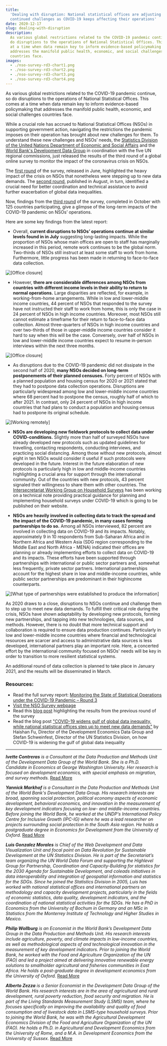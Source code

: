 ```yaml
---
title:
  'Dealing with disruption: National statistical offices are adjusting to
  continued challenges as COVID-19 keeps affecting their operations'
date: 2020-12-17
slug: dealing-with-disruption
description:
  As various global restrictions related to the COVID-19 pandemic continue, so
  do disruptions to the operations of National Statistical Offices. This comes
  at a time when data remain key to inform evidence-based policymaking that
  addresses the manifold public health, economic, and social challenges
  countries face.
images:
  - ./nso-survey-rd3-chart1.png
  - ./nso-survey-rd3-chart2.png
  - ./nso-survey-rd3-chart3.png
  - ./nso-survey-rd3-chart4.png
---
```



As various global restrictions related to the COVID-19 pandemic continue, so do
disruptions to the operations of National Statistical Offices. This comes at a
time when data remain key to inform evidence-based policymaking that addresses
the manifold public health, economic, and social challenges countries face.

While a crucial role has accrued to National Statistical Offices (NSOs) in
supporting government action, navigating the restrictions the pandemic imposes
on their operation has brought about new challenges for them. To understand
these new challenges and NSOs’ needs, the
[Statistics Division of the United Nations Department of Economic and Social Affairs](https://covid-19-response.unstatshub.org/statistical-programmes/covid19-nso-survey/)
and the
[World Bank's Development Data Group](https://www.worldbank.org/en/research/brief/survey-of-national-statistical-offices-nsos-during-covid-19)
in coordination with the five UN regional commissions, just released the results
of the third round of a global online survey to monitor the impact of the
coronavirus crisis on NSOs.

The
[first round](https://blogs.worldbank.org/opendata/covid-19-widens-gulf-global-data-inequality-while-national-statistical-offices-step-up)
of the survey, released in June, highlighted the heavy impact of the crisis on
NSOs that nonetheless were stepping up to new data demands. The
[second round](https://blogs.worldbank.org/opendata/coping-pandemic-crisis-what-do-national-statistical-offices-need-most),
published in August, in turn, identified a crucial need for better coordination
and technical assistance to avoid further exacerbation of global data
inequalities.

Now, findings from the
[third round](http://documents1.worldbank.org/curated/en/833751608029512958/pdf/Monitoring-the-State-of-Statistical-Operations-under-the-COVID-19-Pandemic-Highlights-from-the-Third-Round-of-a-Global-COVID-19-Survey-of-National-Statistical-Offices-NSOs.pdf)
of the survey, completed in October with 125 countries participating, give a
glimpse of the long-term impacts of the COVID-19 pandemic on NSOs’ operations.

Here are some key findings from the latest report:

- Overall, **current disruptions to NSOs’ operations continue at similar levels
  found in in July** suggesting long-lasting impacts. While the proportion of
  NSOs whose main offices are open to staff has marginally increased in this
  period, remote work continues to be the global norm. Two-thirds of NSOs still
  instruct at least some staff to work from home. Furthermore, little progress
  has been made in returning to face-to-face data collection.

<Box mb={3}>
  <Img
    fluid={props.images[0]}
    title="[Office closure]"
    alt="[Office closure]"
  />
</Box>

- However, **there are considerable differences among NSOs from countries with
  different income levels in their ability to return to normal operations.**
  Large disparities are reflected, for example, in working-from-home
  arrangements. While in low and lower-middle income countries, 44 percent of
  NSOs that responded to the survey have not instructed their staff to work from
  home, this is only the case in 24 percent of NSOs in high income countries.
  Moreover, most NSOs still cannot estimate a timeframe for their return to
  face-to-face data collection. Almost three-quarters of NSOs in high income
  countries and over two-thirds of those in upper-middle income countries
  consider it hard to say when this will be the case. Conversely, over half of
  NSOs in low and lower-middle income countries expect to resume in-person
  interviews within the next three months.

<Box mb={3}>
  <Img
    fluid={props.images[1]}
    title="[Office closure]"
    alt="[Office closure]"
  />
</Box>

- As disruptions due to the COVID-19 pandemic did not dissipate in the second
  half of 2020, **many NSOs decided on long-term postponements of their planned
  censuses.** Forty percent of NSOs with a planned population and housing census
  for 2020 or 2021 stated that they had to postpone data collection operations.
  Disruptions are particularly widespread among low and lower-middle income
  countries where 68 percent had to postpone the census, roughly half of which
  to after 2021. In contrast, only 24 percent of NSOs in high income countries
  that had plans to conduct a population and housing census had to postpone its
  original schedule.

<Box mb={3}>
  <Img
    fluid={props.images[2]}
    title="[Working remotely]"
    alt="[Working remotely]"
  />
</Box>

- **NSOs are developing new fieldwork protocols to collect data under
  COVID-conditions.** Slightly more than half of surveyed NSOs have already
  developed new protocols such as updated guidelines for travelling, contacting
  respondents, conducting interviews, and practicing social distancing. Among
  those without new protocols, almost eight in ten NSOs would consider it useful
  if such protocols were developed in the future. Interest in the future
  elaboration of new protocols is particularly high in low and middle-income
  countries highlighting a crucial area for support through the international
  community. Out of the countries with new protocols, 43 percent signaled their
  willingness to share them with other countries. The
  [Intersecretariat Working Group on Household Surveys](https://unstats.un.org/iswghs/task-forces/covid-19-and-household-surveys/)
  has been working on a technical note providing practical guidance for planning
  and implementing household surveys under COVID-19 which is going to be
  published on their website.

- **NSOs are heavily involved in collecting data to track the spread and the
  impact of the COVID-19 pandemic, in many cases forming partnerships to do
  so.** Among all NSOs interviewed, 82 percent are involved in collecting data
  on COVID-19 and its impacts. Notably, approximately 9 in 10 respondents from
  Sub-Saharan Africa and in Northern Africa and Western Asia (SDG region
  corresponding to the Middle East and North Africa - MENA) indicated their
  offices are planning or already implementing efforts to collect data on
  COVID-19 and its impacts. These efforts have been supported through
  partnerships with international or public sector partners and, somewhat less
  frequently, private sector partners. International partnerships account for
  the highest share in low and middle-income countries, while public sector
  partnerships are predominant in their highincome counterparts.

<Box mb={3}>
  <Img
    fluid={props.images[3]}
    title="[What type of partnerships were established to produce the information]"
    alt="[What type of partnerships were established to produce the information]"
  />
</Box>

As 2020 draws to a close, disruptions to NSOs continue and challenge them to
step up to meet new data demands. To fulfill their critical role during the
crisis, NSOs have shown adaptability by developing new protocols, forming new
partnerships, and tapping into new technologies, data sources, and methods.
However, there is no doubt that more technical support and collaboration is
required to ensure data production continues. Particularly in low and
lower-middle income countries where financial and technological resources are
scarcer and access to administrative data sources is less developed,
international partners play an important role. Here, a concerted effort by the
international community focused on NSOs' needs will be key in order to
transition to more resilient statistical systems.

An additional round of data collection is planned to take place in January 2021,
and the results will be disseminated in March.

### Resources:

- Read the full survey report:
  [Monitoring the State of Statistical Operations under the COVID-19 Pandemic – Round 3](https://unstats.un.org/unsd/covid19-response/covid19-nso-survey-report-3.pdf)
- [Visit the NSO Survey webpage](https://covid-19-response.unstatshub.org/statistical-programmes/covid19-nso-survey/)
- Read this
  [blog post](https://covid-19-response.unstatshub.org/statistical-programmes/priority-needs-of-national-statistical-offices/)
  highlighting the results from the previous round of the survey
- Read the blog post
  ["COVID-19 widens gulf of global data inequality, while national statistical offices step up to meet new data demands"](https://covid-19-response.unstatshub.org/statistical-programmes/covid-19-widens-gulf-of-data-inequality/)
  by Haishan Fu, Director of the Development Economics Data Group and Stefan
  Schweinfest, Director of the UN Statistics Division, on how COVID-19 is
  widening the gulf of global data inequality

---

_**Ivette Contreras** is a Consultant at the Data Production and Methods Unit of
the Development Data Group of the World Bank. She is a Ph.D. Candidate in
Economics at George Washington University. Her research is focused on
development economics, with special emphasis on migration, and survey methods._
[Read More](https://blogs.worldbank.org/team/ivette-maria-contreras-gonzalez)

_**Yannick Markhof** is a Consultant in the Data Production and Methods Unit of
the World Bank's Development Data Group. His research interests are broad,
spanning social protection, political economy aspects of economic development,
behavioral economics, and innovation in the measurement of key development
indicators focusing on low- and middle-income countries. Before joining the
World Bank, he worked at the UNDP's International Policy Centre for Inclusive
Growth (IPC-IG) where he was a lead researcher on projects surrounding social
protection in the South Asia region. He holds a postgraduate degree in Economics
for Development from the University of Oxford._
[Read More](https://blogs.worldbank.org/team/yannick-markhof)

_**Luis Gonzalez Morales** is Chief of the Web Development and Data
Visualization Unit and focal point on Data Revolution for Sustainable
Development at the UN Statistics Division. He is part of the Secretariat’s team
organizing the UN World Data Forum and supporting the Highlevel Group for
Partnership, Coordination and Capacity-Building for statistics for the 2030
Agenda for Sustainable Development, and coleads initiatives in data
interoperability and integration of geospatial information and statistics for
the SDGs. Since he joined the Statistics Division in 2005, Luis has worked with
national statistical offices and international partners on methodology and
capacity development projects, particularly in the fields of economic
statistics, data quality, development indicators, and the coordination of
national statistical activities for the SDGs. He has a PhD in Economics from the
University of Bochum in Germany and an MSc in Statistics from the Monterrey
Institute of Technology and Higher Studies in Mexico._

_**Philip Wollburg** is an Economist in the World Bank’s Development Data Group
in the Data Production and Methods Unit. His research interests include
agriculture, poverty, and climate impacts in low-income countries, as well as
methodological aspects of and technological innovation in the measurement of key
development indicators. Prior to joining the World Bank, he worked with the Food
and Agriculture Organization of the UN (FAO) and led a project aimed at
delivering innovative renewable energy solutions to smallholder agricultural and
fisheries communities in East Africa. He holds a post-graduate degree in
development economics from the University of Oxford._
[Read More](https://blogs.worldbank.org/team/philip-randolph-wollburg)

_**Alberto Zezza** is a Senior Economist in the Development Data Group of the
World Bank. His research interests are in the area of agricultural and rural
development, rural poverty reduction, food security and migration. He is part of
the Living Standards Measurement Study (LSMS) team, where he focuses
specifically on improving the availability and quality of food consumption and
of livestock data in LSMS-type household surveys. Prior to joining the World
Bank, he was with the Agricultural Development Economics Division of the Food
and Agriculture Organization of the UN (FAO). He holds a Ph.D. in Agricultural
and Development Economics from the University of Rome, and a M.A. in Development
Economics from the University of Sussex._
[Read More](https://blogs.worldbank.org/team/alberto-zezza)
